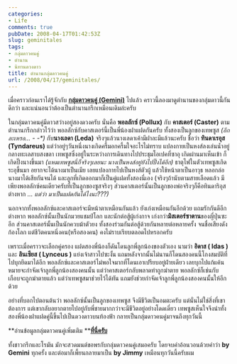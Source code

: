 ```yaml
---
categories:
- Life
comments: true
pubDate: 2008-04-17T01:42:53Z
slug: geminitales
tags:
- กลุ่มดาวคนคู่
- ตำนาน
- นิทานดวงดาว
title: ตำนานกลุ่มดาวคนคู่
url: /2008/04/17/geminitales/
---
```


เมื่อคราวก่อนเราได้รู้จักกับ **[กลุ่มดาวคนคู่ (Gemini)](https://armno.in.th/20080403/gemini-constellation/)** ไปแล้ว คราวนี้ลองมาดูตำนานของกลุ่มดาวนี้กันดีกว่า และแน่นอนว่าต้องเป็นตำนานกรีกเหมือนเดิมล่ะครับ



ในกลุ่มดาวคนคู่มีดาวสว่างอยู่สองดวงครับ นั่นคือ **พอลลักซ์ (Pollux)** กับ **คาสเตอร์ (Caster)** ตามตำนานกรีกกล่าวไว้ว่า พอลลักซ์กับคาสเตอร์นี้เป็นพี่น้องฝาแฝดกันครับ ทั้งสองเป็นลูกของเทพซูส _(อีกละเหรอ... - -*)_ กับ**นางเลดา (Leda)** จริงๆแล้วนางเลดาเค้ามีฝาละมีแล้วนะครับ ชื่อว่า **ทินดาเรอุส (Tyndareus)** แต่ว่าอยู่ๆวันหนึ่งนางเกิดครึ้มอกครึ้มใจอะไรไม่ทราบ แปลงกายเป็นหงส์ลงเล่นน้ำอยู่กลางทะเลสาบสงขลา เทพซูสซึ่งอยู่ในระหว่างการเดินทางไปประชุมโอเปคที่ซาอุ เกิดผ่านมาเห็นเข้า ก็เกิดปิ๊งนางขึ้นมา _(แหมเทพซูสนี่ก็จริงๆเลยนะ นางเป็นหงส์อยู่ยังไปปิ๊งได้อีก)_ ธาตุไฟในตัวเทพซูสเกิดระอุขึ้นมา อยากจะได้นางมาเป็นเมีย เลยแปลงกายไปเป็นหงส์ตัวผู้ แล้วใช้หน้าตาเป็นอาวุธ หลอกล่อนางมาได้เสียกันจนได้ และลูกที่เกิดออกมาก็เป็นคู่แฝดทั้งสองนี่เอง (จริงๆถ้านับตามสายเลือดแล้ว มีเพียงพอลลักซ์คนเดียวครับที่เป็นลูกของซูสจริงๆ ส่วนคาสเตอร์นั้นเป็นลูกของพ่อจริงๆก็คือทินดาริอุสต่างหาก _... แต่ว่า มาเป็นแฝดกันได้ไงนะ???)_



นอกจากทั้งพอลลักซ์และคาสเตอร์จะมีหน้าตาเหมือนกันแล้ว ยังเก่งเหมือนกันอีกด้วย แถมรักกันดีอีกต่างหาก พอลลักซ์นั้นเป็นนักมวยแชมป์โลก และนักต่อสู้ผู้เก่งกาจ เก่งกว่า**มิสเตอร์ซาตาน**ของญี่ปุ่นซะอีก ส่วนคาสเตอร์นั้นเป็นนักควบม้าตัวยง ทั้งสองร่วมกันต่อสู้ด้วยกันหลายต่อหลายครั้ง จนชื่อเสียงดังก้องโลก แต่ชีวิตคนหนึ่งคน(หรือสองคน) คงไม่ราบเรียบตลอดไปหรอกครับ



เพราะเมื่อคราวจะเลือกคู่ครอง แฝดสองพี่น้องก็ดันโดนลูกพี่ลูกน้องของตัวเอง นามว่า **อิดาส ( Idas )** และ **ลินเซียส ( Lynceus )** แย่งเจ้าสาวไปซะงั้น แถมหลังจากนั้นไม่นานก็โดนสองคนนี้โกงสมบัติที่ไปบุกยึดมาได้อีก พอลลักซ์และคาสเตอร์ไม่พอใจมากที่โดนเอาเปรียบอยู่ฝ่ายเดียว เลยบุกไปแก้แค้น หมายจะกำจัดเจ้าลูกพี่ลูกน้องสองคนนั้น แต่ว่าคาสเตอร์กลับพลาดท่าถูกฆ่าตาย พอลลักซ์ก็เช่นกับ เกือบจะถูกฆ่าตายแล้ว แต่ว่าเทพซูสมาช่วยไว้ได้ทัน แถมยังช่วยกำจัดเจ้าลูกพี่ลูกน้องสองคนนั้นให้อีกด้วย



อย่างที่บอกไปตอนต้นว่า พอลลักซ์นั้นเป็นลูกของเทพซูส จึงมีชีวิตเป็นอมตะครับ แต่นั่นไม่ใช่สิ่งที่เขาต้องการ แต่เขากลับอยากตายไปอยู่กับพี่ชายมากกว่าจะมีชีวิตอยู่อย่างโดดเดี่ยว เทพซูสเห็นใจจึงนำทั้งสองพี่น้องฝาแฝดคู่นี้ขึ้นไปเป็นดวงดาวบนท้องฟ้า กลายเป็นกลุ่มดาวคนคู่มาจนถึงทุกวันนี้



**อ่านข้อมูลกลุ่มดาวคนคู่เพิ่มเติม **[**ที่นี่ครับ**](http://my.dek-d.com/the_witch/story/viewlongc.php?id=207997&chapter=3)



ทั้งชาวกรีกและโรมัน มักจะสวดมนต์ขอพรกับกลุ่มดาวคนคู่เสมอครับ โดยจบคำอ้อนวอนด้วยคำว่า **by Gemini** ทุกครั้ง และต่อมาก็เพี้ยนกลายมาเป็น **by Jimmy** เหมือนทุกวันนี้ครับผม
